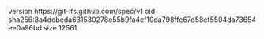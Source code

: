 version https://git-lfs.github.com/spec/v1
oid sha256:8a4ddbeda631530278e55b9fa4cf10da798ffe67d58ef5504da73654ee0a96bd
size 12561
